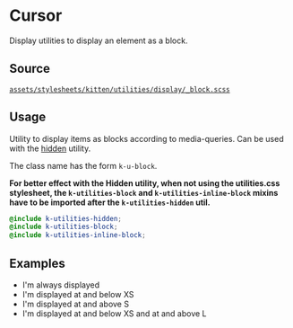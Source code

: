 
<Meta title="Documentation/CSS Utilities/Display/Block" />

# Cursor

Display utilities to display an element as a block.

## Source

[`assets/stylesheets/kitten/utilities/display/_block.scss`](https://github.com/KissKissBankBank/kitten/blob/master/assets/stylesheets/kitten/utilities/display/_block.scss)

## Usage

Utility to display items as blocks according to media-queries.
Can be used with the [hidden](?path=/docs/documentation-css-utilities-display-hidden--page) utility.

The class name has the form `k-u-block`.

**For better effect with the Hidden utility, when not using the utilities.css stylesheet, the `k-utilities-block` and `k-utilities-inline-block` mixins have to be imported after the `k-utilities-hidden` util.**

```scss
@include k-utilities-hidden;
@include k-utilities-block;
@include k-utilities-inline-block;
```

## Examples

<Canvas>
<ul>
  <li>
    <span className="k-u-block">
      I'm always displayed
    </span>
  </li>
  <li>
    <span className="k-u-hidden k-u-block@xs-down">
      I'm displayed at and below XS
    </span>
  </li>
  <li>
    <span className="k-u-hidden k-u-block@s-up">
      I'm displayed at and above S
    </span>
  </li>
  <li>
    <span className="k-u-hidden k-u-block@xs-down k-u-block@l-up">
      I'm displayed at and below XS and at and above L
    </span>
  </li>
</ul>
</Canvas>
